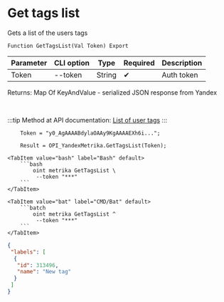﻿---
sidebar_position: 5
description:  Gets a list of the users tagsСтраницы
keywords: [1C, 1С, 1С:Enterprise, 1С:Enterprise 8.3, API, Integration, Services, Exchange, OneScript, CLI, Yandex Metrika]
---


# Get tags list
 Gets a list of the users tags



`Function GetTagsList(Val Token) Export`

  | Parameter | CLI option | Type | Required | Description |
  |-|-|-|-|-|
  | Token | --token | String | &#x2714; | Auth token |

  
  Returns:  Map Of KeyAndValue - serialized JSON response from Yandex

<br/>

:::tip
Method at API documentation: [List of user tags](https://yandex.ru/dev/metrika/en/management/openapi/label/getLabels)
:::
<br/>



```bsl title="1C:Enterprise/OneScript code example"
    Token = "y0_AgAAAABdylaOAAy9KgAAAAEXh6i...";

    Result = OPI_YandexMetrika.GetTagsList(Token);
```
 

 <Tabs>
  
    <TabItem value="bash" label="Bash" default>
        ```bash
            oint metrika GetTagsList \
             --token "***"
        ```
    </TabItem>
  
    <TabItem value="bat" label="CMD/Bat" default>
        ```batch
            oint metrika GetTagsList ^
             --token "***"
        ```
    </TabItem>
</Tabs>


```json title="Result"
{
 "labels": [
  {
   "id": 313496,
   "name": "New tag"
  }
 ]
}
```
